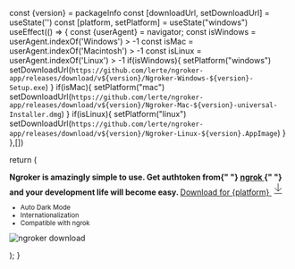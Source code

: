 
  const {version} = packageInfo
  const [downloadUrl, setDownloadUrl] = useState('')
  const [platform, setPlatform] = useState("windows")
  useEffect(() => {
    const {userAgent} = navigator;
    const isWindows = userAgent.indexOf('Windows') > -1
    const isMac = userAgent.indexOf('Macintosh') > -1
    const isLinux = userAgent.indexOf('Linux') > -1
    if(isWindows){
      setPlatform("windows")
      setDownloadUrl(`https://github.com/lerte/ngroker-app/releases/download/v${version}/Ngroker-Windows-${version}-Setup.exe`)
    }
    if(isMac){
      setPlatform("mac")
      setDownloadUrl(`https://github.com/lerte/ngroker-app/releases/download/v${version}/Ngroker-Mac-${version}-universal-Installer.dmg`)
    }
    if(isLinux){
      setPlatform("linux")
      setDownloadUrl(`https://github.com/lerte/ngroker-app/releases/download/v${version}/Ngroker-Linux-${version}.AppImage`)
    }
  },[])

return (

<div className="container-fluid h-full grid place-content-center">
  <div className="p-4 sm:p-6 md:p-8 flex gap-4 sm:gap-6 md:gap-8 flex-col sm:flex-row items-center rounded-2xl border border-[rgb(229,231,235)] dark:border-[rgba(224,243,255,0.1)]">
    <div className="basis-full sm:basis-1/3 gap-4 flex flex-col justify-center">
      <strong>
        Ngroker is amazingly simple to use. Get authtoken from{" "}
        <a
          target="_blank"
          href="https://dashboard.ngrok.com/get-started/your-authtoken"
        >
          ngrok
        </a>{" "}
        and your development life will become easy.
      </strong>
      <a
        type="button"
        href={downloadUrl}
        className="no-underline justify-center flex gap-4 rounded-xl px-6 py-3.5 text-base font-medium text-white bg-gradient-to-br from-purple-600 to-blue-500 hover:bg-gradient-to-bl focus:ring-4 focus:outline-none focus:ring-blue-300 dark:focus:ring-blue-800"
      >
        <span>Download for {platform}</span>
        <svg
          fill="none"
          width="24"
          height="24"
          strokeWidth="2"
          viewBox="0 0 24 24"
          stroke="currentColor"
          strokeLinecap="round"
          strokeLinejoin="round"
          xmlns="http://www.w3.org/2000/svg"
        >
          <path d="M12 17V3" />
          <path d="m6 11 6 6 6-6" />
          <path d="M19 21H5" />
        </svg>
      </a>
      <small className="text-center">
        <ul className="list-none">
          <li>Auto Dark Mode</li>
          <li>Internationalization</li>
          <li>Compatible with ngrok</li>
        </ul>
      </small>
    </div>
    <div className="basis-full sm:basis-2/3">
      <Image
        alt="ngroker download"
        src="/screenshots/tunnel-sessions.png"
        width={1283}
        height={820}
      />
    </div>
  </div>
</div>

);
}
